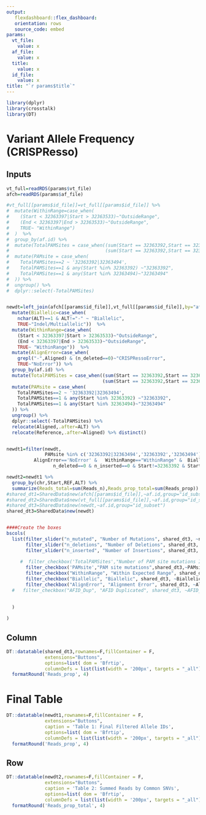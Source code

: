 ```yaml
---
output:   
   flexdashboard::flex_dashboard:
   orientation: rows
   source_code: embed
params:
  vt_file:
    value: x
  af_file:
    value: x
  title:
    value: x 
  id_file:
    value: x 
title: "`r params$title`"
---
```


```r
library(dplyr)
library(crosstalk)
library(DT)

```



Variant Allele Frequency (CRISPResso)
=======================================================================

Inputs {.sidebar}
-----------------------------------------------------------------------

```r
vt_full=readRDS(params$vt_file) 
afch=readRDS(params$af_file)

#vt_full[[params$id_file]]=vt_full[[params$id_file]] %>%
#  mutate(WithinRange=case_when(
#    (Start < 32363397|Start > 32363533)~"OutsideRange",
#    (End < 32363397|End > 32363533)~"OutsideRange",
#    TRUE~ "WithinRange")
#  )  %>%
#  group_by(af.id) %>%
#  mutate(TotalPAMSites = case_when((sum(Start == 32363392,Start == 32363494)==2)~2,
#                                   (sum(Start == 32363392,Start == 32363494)==1)~1,TRUE ~ 0)) %>%
#  mutate(PAMsite = case_when(
#    TotalPAMSites==2 ~ '32363392|32363494',
#    TotalPAMSites==1 & any(Start %in% 32363392) ~"32363392",
#    TotalPAMSites==1 & any(Start %in% 32363494)~"32363494"
#  )) %>%
#  ungroup() %>%
#  dplyr::select(-TotalPAMSites)


newdt=left_join(afch[[params$id_file]],vt_full[[params$id_file]],by="af.id") %>%
  mutate(Biallelic=case_when(
    nchar(ALT)==1 & ALT!="-" ~ "Biallelic",
    TRUE~"Indel/Multiallelic"))  %>%
  mutate(WithinRange=case_when(
    (Start < 32363397|Start > 32363533)~"OutsideRange",
    (End < 32363397|End > 32363533)~"OutsideRange",
    TRUE~ "WithinRange"))  %>%
  mutate(AlignError=case_when(
    grepl("-",Aligned) & (n_deleted==0)~"CRISPRessoError",
    TRUE~"NoError")) %>%
  group_by(af.id) %>%
  mutate(TotalPAMSites = case_when((sum(Start == 32363392,Start == 32363494)==2)~2,
                                   (sum(Start == 32363392,Start == 32363494)==1)~1,TRUE ~ 0)) %>%
  mutate(PAMsite = case_when(
    TotalPAMSites==2 ~ '32363392|32363494',
    TotalPAMSites==1 & any(Start %in% 32363392) ~"32363392",
    TotalPAMSites==1 & any(Start %in% 32363494)~"32363494"
  )) %>%
  ungroup() %>%
  dplyr::select(-TotalPAMSites) %>%
  relocate(Aligned,.after=ALT) %>%
  relocate(Reference,.after=Aligned) %>% distinct()


newdt1=filter(newdt,
              PAMsite %in% c('32363392|32363494','32363392','32363494') &
          AlignError=='NoError' &   WithinRange=="WithinRange" &  Biallelic=="Biallelic" &
                 n_deleted==0 & n_inserted==0 & Start!=32363392 & Start!=32363494)

newdt2=newdt1 %>% 
  group_by(chr,Start,REF,ALT) %>%
  summarize(Reads_total=sum(Reads_n),Reads_prop_total=sum(Reads_prop))
#shared_dt1=SharedData$new(afch[[params$id_file]],~af.id,group="id_subset")
#shared_dt2=SharedData$new(vt_full[[params$id_file]],~af.id,group="id_subset")
#shared_dt3=SharedData$new(newdt,~af.id,group="id_subset")
shared_dt3=SharedData$new(newdt)


####Create the boxes
bscols(
  list(filter_slider("n_mutated", "Number of Mutations", shared_dt3, ~n_mutated),
       filter_slider("n_deletions", "Number of Deletions", shared_dt3, ~n_deleted),
       filter_slider("n_inserted", "Number of Insertions", shared_dt3, ~n_inserted),
       
     #  filter_checkbox('TotalPAMSites',"Number of PAM site mutations Identified",shared_dt2,~TotalPAMSites),
       filter_checkbox('PAMsite',"PAM site mutations",shared_dt3,~PAMsite),
       filter_checkbox("WithinRange", "Within Expected Range", shared_dt3, ~WithinRange),
       filter_checkbox("Biallelic", "Biallelic", shared_dt3, ~Biallelic),
       filter_checkbox("AlignError", "Alignment Error", shared_dt3, ~AlignError)#,
  #   filter_checkbox("AFID_Dup", "AFID Duplicated", shared_dt3, ~AFID_Dup)

       
  )
  
)

```

Column
-----------------------------------------------------------------------

```r

DT::datatable(shared_dt3,rownames=F,fillContainer = F,
              extensions="Buttons",
              options=list( dom = 'Bfrtip',
              columnDefs = list(list(width = '200px', targets = "_all")))) %>%
  formatRound('Reads_prop', 4) 

```



Final Table
=======================================================================

```r
DT::datatable(newdt1,rownames=F,fillContainer = F,
              extensions="Buttons",
              caption = 'Table 1: Final Filtered Allele IDs',
              options=list( dom = 'Bfrtip',
              columnDefs = list(list(width = '200px', targets = "_all")))) %>%
  formatRound('Reads_prop', 4) 
```

Row
-----------------------------------------------------------------------

```r
DT::datatable(newdt2,rownames=F,fillContainer = F,
              extensions="Buttons",
              caption = 'Table 2: Summed Reads by Common SNVs',
              options=list( dom = 'Bfrtip',
              columnDefs = list(list(width = '200px', targets = "_all")))) %>%
  formatRound('Reads_prop_total', 4) 
```
